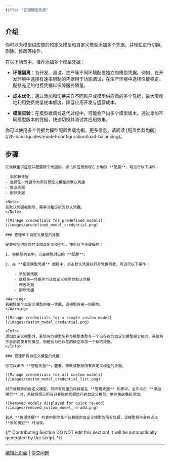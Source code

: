 ```yaml
---
title: "管理模型凭据"
---
```

## 介绍

你可以为模型供应商的预定义模型和自定义模型添加多个凭据，并轻松进行切换、删除、修改等操作。

在以下场景中，推荐添加多个模型凭据：

- **环境隔离**：为开发、测试、生产等不同环境配置独立的模型凭据。例如，在开发环境中选择有速率限制的凭据用于功能调试，在生产环境中选择性能稳定、配额充足的付费凭据以保障服务质量。

- **成本优化**：通过添加和切换来自不同账户或模型供应商的多个凭据，最大限度地利用免费或低成本额度，降低应用开发与运营成本。

- **模型实验**：在模型微调或迭代过程中，可能会产出多个模型版本。通过添加不同模型版本的凭据，快速切换并测试其应用效果。

<Tip>
你可以使用多个凭据为模型配置负载均衡。更多信息，请阅读 [配置负载均衡](/zh-hans/guides/model-configuration/load-balancing)。
</Tip>

## 步骤

<Tabs>
  <Tab title="预定义模型">
  
    安装模型供应商并配置首个凭据后，点击供应商面板右上角的 **配置**，可进行以下操作：

    - 添加新凭据
    - 选择任一凭据作为所有预定义模型的默认凭据
    - 修改凭据
    - 删除凭据

    <Note>
    若默认凭据被删除，需手动指定新的默认凭据。
    </Note>

    ![Manage credentials for predefined models](/images/predefined_model_credential.png)

  </Tab>
  <Tab title="自定义模型">

    ### 管理单个自定义模型的凭据

    安装模型供应商并添加自定义模型后，按照以下步骤操作：

    1. 在模型列表中，点击模型对应的 **配置**。

    2. 在 **指定模型凭据** 面板中，点击默认凭据以打开凭据列表，可进行以下操作：

        - 添加新凭据
        - 选择任一凭据作为该自定义模型的默认凭据
        - 修改凭据
        - 删除凭据

    <Warning>
    若删除某个自定义模型的唯一凭据，该模型将被一同删除。
    </Warning>

    ![Manage credentials for a single custom model](/images/custom_model_credential.png)

    <Info>
    添加自定义模型时，若填写的模型名称与模型类型与一个已存在的自定义模型完全相同，系统将不会创建重复的模型，而是会为已存在的模型添加一个新的凭据。
    </Info>

    ### 管理所有自定义模型的凭据

    你可以点击 **管理凭据**，查看、修改或删除所有自定义模型的凭据。

    ![Manage credentials for all custom models](/images/custom_model_credential_list.png)

    对于被移除的自定义模型，其所有凭据仍将保留在 **管理凭据** 列表中。当你点击 **添加模型** 时，系统将展示所有已移除但凭据尚存的自定义模型，供你快速重新添加。

    ![Removed models displayed for quick re-add](/images/removed_custom_model_re-add.png)

    若从 **管理凭据** 列表中删除某个已移除的自定义模型的所有凭据，该模型将不会在点击 **添加模型** 时出现。

  </Tab>
</Tabs>


{/*
Contributing Section
DO NOT edit this section!
It will be automatically generated by the script.
*/}

---

[编辑此页面](https://github.com/langgenius/dify-docs/edit/main/zh-hans/guides/model-configuration/manage-model-credential.mdx) | [提交问题](https://github.com/langgenius/dify-docs/issues/new?template=docs.yml)


